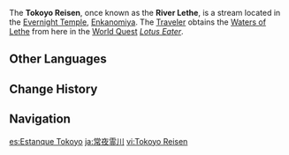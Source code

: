 {{Location Infobox
|image        = Tokoyo Reisen.png
|type         = Point of Interest
|region       = Inazuma
|map          = Enkanomiya
|area         = Enkanomiya
|subarea      = Evernight Temple
}}
The '''Tokoyo Reisen''', once known as the '''River Lethe''', is a stream located in the [[Evernight Temple]], [[Enkanomiya]]. The [[Traveler]] obtains the [[Waters of Lethe]] from here in the [[World Quest]] ''[[Lotus Eater]]''.

==Other Languages==
{{Other Languages
|en      = Tokoyo Reisen
|zhs     = 常夜灵川
|zhs_rm  = Chángyè Língchuān
|zht     = 常夜靈川
|zht_rm  = Chángyè Língchuān
|zh_tl   = Evernight Spirit Stream{{Sino|zh|ja}}
|ja      = 常夜霊川
|ja_rm   = Tokoyo Reisen
|ja_tl   = Evernight Spirit Stream
|ko      = 상야 영천
|ko_tl   = Evernight Spirit Stream
|es      = Estanque Tokoyo
|es_tl   = Tokoyo Pond
|fr      = Tokoyo Reisen
|ru      = Токоё Рэйсэн
|th      = Tokoyo Reisen
|vi      = Tokoyo Reisen
|de      = Tokoyo Reisen
|id      = Tokoyo Reisen
|pt      = Tokoyo Reisen
|tr      = Tokoyo Reisen
|it      = Tokoyo Reisen
}}

==Change History==
{{Change History|2.4}}
<!--
==References==
{{Reflist}}-->
==Navigation==
{{PoI Navbox|Inazuma}}

[[es:Estanque Tokoyo]]
[[ja:常夜霊川]]
[[vi:Tokoyo Reisen]]